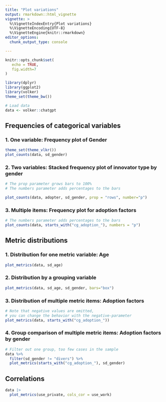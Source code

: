 ```yaml
---
title: "Plot variations"
output: rmarkdown::html_vignette
vignette: >
  %\VignetteIndexEntry{Plot variations}
  %\VignetteEncoding{UTF-8}
  %\VignetteEngine{knitr::rmarkdown}
editor_options: 
  chunk_output_type: console

---
```


```r
knitr::opts_chunk$set(
   echo = TRUE,
   fig.width=7
)

library(dplyr)
library(ggplot2)
library(volker)
theme_set(theme_bw())

# Load data
data <- volker::chatgpt

```

## Frequencies of categorical variables

### 1. One variable: Frequency plot of Gender
```r
theme_set(theme_vlkr())
plot_counts(data, sd_gender)
```

### 2. Two variables: Stacked frequency plot of innovator type by gender

```r
# The prop parameter grows bars to 100%
# The numbers parameter adds percentages to the bars

plot_counts(data, adopter, sd_gender, prop = "rows", number="p")
```


### 3. Multiple items: Frequency plot for adoption factors
```r
# The numbers parameter adds percentages to the bars
plot_counts(data, starts_with("cg_adoption_"), numbers = "p")

```


## Metric distributions

### 1. Distribution for one metric variable: Age
```r
plot_metrics(data, sd_age)
```


### 2. Distribution by a grouping variable
```r
plot_metrics(data, sd_age, sd_gender, bars="box")
```


### 3. Distribution of multiple metric items: Adoption factors
```r
# Note that negative values are omitted,
# you can change the behavior with the negative-parameter
plot_metrics(data, starts_with("cg_adoption_"))
```

### 4. Group comparison of multiple metric items: Adoption factors by gender
```r
# Filter out one group, too few cases in the sample
data %>% 
  filter(sd_gender != "divers") %>% 
  plot_metrics(starts_with("cg_adoption_"), sd_gender)
```

## Correlations
```r
data |> 
  plot_metrics(use_private, cols_cor = use_work)
```

